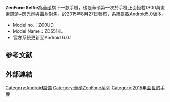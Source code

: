 {{Infobox Mobile
| name        	=ASUS ZenFone Selfie
| manufacturer	=[[ASUS|ASUS]]
| series      	=[[ASUS_ZenFone|ASUS ZenFone]]
| related     	=[[ASUS_ZenFone_2|ASUS ZenFone 2]]
| predecessor 	=[[華碩ZenFone_4_(2014)|ASUS ZenFone 4]]<br>[[華碩ZenFone_5|ASUS ZenFone 5]]<br>[[ZenFone_6|ASUS ZenFone 6]]
| form        	=塑膠材質
| size        	={{convert|156.5|mm|in|abbr=on}} 長<br> {{convert|77.2|mm|in|abbr=on}} 寬<br>  {{convert|10.8|mm|in|abbr=on}} 最大厚度<br> {{convert|3.9|mm|in|abbr=on}} 最小厚度<br>
| os          	=[[Android|Android]] 5.0（32位元）
| cpu         	=[[Qualcomm|Qualcomm]] [[Snapdragon|Snapdragon]] 616 MSM8939
| screen      	=IPS、5.5吋、403[[每英寸像素|ppi]]<br>1920x1080像素、[[康寧公司|康寧]]Gorilla Glass 4
| input       	=[[電容式感應|電容式]][[多點觸控|多點觸控]][[觸控式螢幕|屏]]
| memory      	=3GB LPDDR3 [[Random_Access_Memory|Random Access Memory]] 16/32GB [[ROM|ROM]]
| memory_card 	=[[microSD|microSD]]，最高支援128[[Gigabyte|Gigabyte]]
| connectivity	=[[4G|4G]]、[[Wi-Fi|Wi-Fi]] 802.11 a/b/g/n/ac、[[Wi-Fi_Direct|Wi-Fi Direct]]、[[DLNA|DLNA]]、[[藍芽|藍芽]]4.0、[[近場通訊|NFC]]、[[OTG|OTG]]<br>[[GPS|GPS]]、[[A-GPS|A-GPS]]、[[GLONASS|GLONASS]]
| battery     	=3000[[mAh|mAh]]鋰電池(可拆式)
| camera      	=1300 萬畫素相機、F2.0光圈、[[雷射對焦|雷射對焦]]
| 2nd_camera  	=1300萬畫素相機、F2.0光圈、超廣角、[[雷射|雷射]]對焦
|image=File:Zenfone-selfie.jpg
|imagesize = 250px
}}

'''ZenFone Selfie'''為[[華碩|華碩]]旗下一款手機，也是華碩第一次於手機正面搭載1300萬畫素鏡頭+閃光燈與雷射對焦。於2015年8月27日發布，系統搭載[[Android|Android]]5.0版本。

*Model no.：Z00UD  
*Model Name：ZD551KL
*官方系統更新至Android 6.0.1

== 参考文献 ==
{{Reflist}}

== 外部連結 ==

{{Asus}}


[[Category:Android設備|Category:Android設備]]
[[Category:華碩ZenFone系列|Category:華碩ZenFone系列]]
[[Category:2015年面世的手機|Category:2015年面世的手機]]